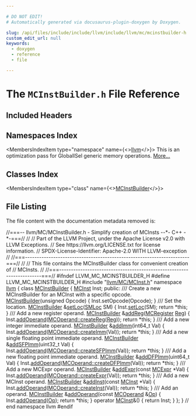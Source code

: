 ```yaml
---

# DO NOT EDIT!
# Automatically generated via docusaurus-plugin-doxygen by Doxygen.

slug: /api/files/include/include/llvm/include/llvm/mc/mcinstbuilder-h
custom_edit_url: null
keywords:
  - doxygen
  - reference
  - file

---
```





# The `MCInstBuilder.h` File Reference

<DoxygenPage pluginConfig={pluginConfig}>



## Included Headers

<IncludesList>
<IncludesListItem
  filePath="llvm/MC/MCInst.h"
  permalink="/docs/api/files/include/include/llvm/include/llvm/mc/mcinst-h"
  isLocal="true" />
</IncludesList>

## Namespaces Index

<MembersIndex>

<MembersIndexItem
  type="namespace"
  name={<><a href="/docs/api/namespaces/llvm">llvm</a></>}>
This is an optimization pass for GlobalISel generic memory operations. <a href="/docs/api/namespaces/llvm/#details">More...</a>
</MembersIndexItem>

</MembersIndex>

## Classes Index

<MembersIndex>

<MembersIndexItem
  type="class"
  name={<><a href="/docs/api/classes/llvm/mcinstbuilder">MCInstBuilder</a></>}>
</MembersIndexItem>

</MembersIndex>


## File Listing

The file content with the documentation metadata removed is:

<ProgramListing>

<Link id="l00001" /><CodeLine lineNumber="1"><Highlight kind="comment">//===-- llvm/MC/MCInstBuilder.h - Simplify creation of MCInsts --&#42;- C++ -&#42;-===//</Highlight><Highlight kind="normal"></Highlight></CodeLine>
<Link id="l00002" /><CodeLine lineNumber="2"><Highlight kind="normal"></Highlight><Highlight kind="comment">//</Highlight><Highlight kind="normal"></Highlight></CodeLine>
<Link id="l00003" /><CodeLine lineNumber="3"><Highlight kind="normal"></Highlight><Highlight kind="comment">// Part of the LLVM Project, under the Apache License v2.0 with LLVM Exceptions.</Highlight><Highlight kind="normal"></Highlight></CodeLine>
<Link id="l00004" /><CodeLine lineNumber="4"><Highlight kind="normal"></Highlight><Highlight kind="comment">// See https://llvm.org/LICENSE.txt for license information.</Highlight><Highlight kind="normal"></Highlight></CodeLine>
<Link id="l00005" /><CodeLine lineNumber="5"><Highlight kind="normal"></Highlight><Highlight kind="comment">// SPDX-License-Identifier: Apache-2.0 WITH LLVM-exception</Highlight><Highlight kind="normal"></Highlight></CodeLine>
<Link id="l00006" /><CodeLine lineNumber="6"><Highlight kind="normal"></Highlight><Highlight kind="comment">//</Highlight><Highlight kind="normal"></Highlight></CodeLine>
<Link id="l00007" /><CodeLine lineNumber="7"><Highlight kind="normal"></Highlight><Highlight kind="comment">//===----------------------------------------------------------------------===//</Highlight><Highlight kind="normal"></Highlight></CodeLine>
<Link id="l00008" /><CodeLine lineNumber="8"><Highlight kind="normal"></Highlight><Highlight kind="comment">//</Highlight><Highlight kind="normal"></Highlight></CodeLine>
<Link id="l00009" /><CodeLine lineNumber="9"><Highlight kind="normal"></Highlight><Highlight kind="comment">// This file contains the MCInstBuilder class for convenient creation of</Highlight><Highlight kind="normal"></Highlight></CodeLine>
<Link id="l00010" /><CodeLine lineNumber="10"><Highlight kind="normal"></Highlight><Highlight kind="comment">// MCInsts.</Highlight><Highlight kind="normal"></Highlight></CodeLine>
<Link id="l00011" /><CodeLine lineNumber="11"><Highlight kind="normal"></Highlight><Highlight kind="comment">//</Highlight><Highlight kind="normal"></Highlight></CodeLine>
<Link id="l00012" /><CodeLine lineNumber="12"><Highlight kind="normal"></Highlight><Highlight kind="comment">//===----------------------------------------------------------------------===//</Highlight><Highlight kind="normal"></Highlight></CodeLine>
<Link id="l00013" /><CodeLine lineNumber="13"><Highlight kind="normal"></Highlight></CodeLine>
<Link id="l00014" /><CodeLine lineNumber="14"><Highlight kind="normal"></Highlight><Highlight kind="preprocessor">#ifndef LLVM&#95;MC&#95;MCINSTBUILDER&#95;H</Highlight><Highlight kind="normal"></Highlight></CodeLine>
<Link id="l00015" /><CodeLine lineNumber="15"><Highlight kind="normal"></Highlight><Highlight kind="preprocessor">#define LLVM&#95;MC&#95;MCINSTBUILDER&#95;H</Highlight><Highlight kind="normal"></Highlight></CodeLine>
<Link id="l00016" /><CodeLine lineNumber="16"><Highlight kind="normal"></Highlight></CodeLine>
<Link id="l00017" /><CodeLine lineNumber="17"><Highlight kind="normal"></Highlight><Highlight kind="preprocessor">#include &quot;<a href="/docs/api/files/include/include/llvm/include/llvm/mc/mcinst-h">llvm/MC/MCInst.h</a>&quot;</Highlight><Highlight kind="normal"></Highlight></CodeLine>
<Link id="l00018" /><CodeLine lineNumber="18"><Highlight kind="normal"></Highlight></CodeLine>
<Link id="l00019" /><CodeLine lineNumber="19"><Highlight kind="normal"></Highlight><Highlight kind="keyword">namespace </Highlight><Highlight kind="normal"><a href="/docs/api/namespaces/llvm">llvm</a> &#123;</Highlight></CodeLine>
<Link id="l00020" /><CodeLine lineNumber="20"><Highlight kind="normal"></Highlight></CodeLine>
<Link id="l00021" /><CodeLine lineNumber="21" lineLink="/docs/api/classes/llvm/mcinstbuilder"><Highlight kind="normal"></Highlight><Highlight kind="keyword">class </Highlight><Highlight kind="normal"><a href="/docs/api/classes/llvm/mcinstbuilder/#a9de8dd26280fe4aa3bf0dbc3d59eb1a9">MCInstBuilder</a> &#123;</Highlight></CodeLine>
<Link id="l00022" /><CodeLine lineNumber="22"><Highlight kind="normal">  <a href="/docs/api/classes/llvm/mcinst">MCInst</a> Inst;</Highlight></CodeLine>
<Link id="l00023" /><CodeLine lineNumber="23"><Highlight kind="normal"></Highlight></CodeLine>
<Link id="l00024" /><CodeLine lineNumber="24"><Highlight kind="normal"></Highlight><Highlight kind="keyword">public</Highlight><Highlight kind="normal">:</Highlight><Highlight kind="comment"></Highlight></CodeLine>
<Link id="l00025" /><CodeLine lineNumber="25"><Highlight kind="comment">  /// Create a new MCInstBuilder for an MCInst with a specific opcode.</Highlight><Highlight kind="normal"></Highlight></CodeLine>
<Link id="l00026" /><CodeLine lineNumber="26" lineLink="/docs/api/classes/llvm/mcinstbuilder/#a9de8dd26280fe4aa3bf0dbc3d59eb1a9"><Highlight kind="normal">  <a href="/docs/api/classes/llvm/mcinstbuilder/#a9de8dd26280fe4aa3bf0dbc3d59eb1a9">MCInstBuilder</a>(</Highlight><Highlight kind="keywordtype">unsigned</Highlight><Highlight kind="normal"> Opcode) &#123;</Highlight></CodeLine>
<Link id="l00027" /><CodeLine lineNumber="27"><Highlight kind="normal">    Inst.setOpcode(Opcode);</Highlight></CodeLine>
<Link id="l00028" /><CodeLine lineNumber="28"><Highlight kind="normal">  &#125;</Highlight></CodeLine>
<Link id="l00029" /><CodeLine lineNumber="29"><Highlight kind="normal"></Highlight><Highlight kind="comment"></Highlight></CodeLine>
<Link id="l00030" /><CodeLine lineNumber="30"><Highlight kind="comment">  /// Set the location.</Highlight><Highlight kind="normal"></Highlight></CodeLine>
<Link id="l00031" /><CodeLine lineNumber="31" lineLink="/docs/api/classes/llvm/mcinstbuilder/#a003cdc56c0ea0f09a25e034d65e44215"><Highlight kind="normal">  <a href="/docs/api/classes/llvm/mcinstbuilder/#a9de8dd26280fe4aa3bf0dbc3d59eb1a9">MCInstBuilder</a> &amp;<a href="/docs/api/classes/llvm/mcinstbuilder/#a003cdc56c0ea0f09a25e034d65e44215">setLoc</a>(<a href="/docs/api/classes/llvm/smloc">SMLoc</a> SM) &#123;</Highlight></CodeLine>
<Link id="l00032" /><CodeLine lineNumber="32"><Highlight kind="normal">    Inst.<a href="/docs/api/classes/llvm/mcinstbuilder/#a003cdc56c0ea0f09a25e034d65e44215">setLoc</a>(SM);</Highlight></CodeLine>
<Link id="l00033" /><CodeLine lineNumber="33"><Highlight kind="normal">    </Highlight><Highlight kind="keywordflow">return</Highlight><Highlight kind="normal"> &#42;</Highlight><Highlight kind="keyword">this</Highlight><Highlight kind="normal">;</Highlight></CodeLine>
<Link id="l00034" /><CodeLine lineNumber="34"><Highlight kind="normal">  &#125;</Highlight></CodeLine>
<Link id="l00035" /><CodeLine lineNumber="35"><Highlight kind="normal"></Highlight><Highlight kind="comment"></Highlight></CodeLine>
<Link id="l00036" /><CodeLine lineNumber="36"><Highlight kind="comment">  /// Add a new register operand.</Highlight><Highlight kind="normal"></Highlight></CodeLine>
<Link id="l00037" /><CodeLine lineNumber="37" lineLink="/docs/api/classes/llvm/mcinstbuilder/#a2b9700052102985a61c9cf62b71d68f0"><Highlight kind="normal">  <a href="/docs/api/classes/llvm/mcinstbuilder/#a9de8dd26280fe4aa3bf0dbc3d59eb1a9">MCInstBuilder</a> &amp;<a href="/docs/api/classes/llvm/mcinstbuilder/#a2b9700052102985a61c9cf62b71d68f0">addReg</a>(<a href="/docs/api/classes/llvm/mcregister">MCRegister</a> <a href="/docs/api/files/lib/lib/codegen/machinesink-cpp/#a359e1ff26f6d466d927a61aae45b05c3">Reg</a>) &#123;</Highlight></CodeLine>
<Link id="l00038" /><CodeLine lineNumber="38"><Highlight kind="normal">    Inst.<a href="/docs/api/classes/llvm/mcinstbuilder/#a6990ced5e71387ca4e8aaa1c4f96b380">addOperand</a>(<a href="/docs/api/classes/llvm/mcoperand/#a46271d9f83558334670c19539bceb965">MCOperand::createReg</a>(<a href="/docs/api/files/lib/lib/codegen/machinesink-cpp/#a359e1ff26f6d466d927a61aae45b05c3">Reg</a>));</Highlight></CodeLine>
<Link id="l00039" /><CodeLine lineNumber="39"><Highlight kind="normal">    </Highlight><Highlight kind="keywordflow">return</Highlight><Highlight kind="normal"> &#42;</Highlight><Highlight kind="keyword">this</Highlight><Highlight kind="normal">;</Highlight></CodeLine>
<Link id="l00040" /><CodeLine lineNumber="40"><Highlight kind="normal">  &#125;</Highlight></CodeLine>
<Link id="l00041" /><CodeLine lineNumber="41"><Highlight kind="normal"></Highlight><Highlight kind="comment"></Highlight></CodeLine>
<Link id="l00042" /><CodeLine lineNumber="42"><Highlight kind="comment">  /// Add a new integer immediate operand.</Highlight><Highlight kind="normal"></Highlight></CodeLine>
<Link id="l00043" /><CodeLine lineNumber="43" lineLink="/docs/api/classes/llvm/mcinstbuilder/#ac6bfc040ddca811a88a95e1f6d6b3747"><Highlight kind="normal">  <a href="/docs/api/classes/llvm/mcinstbuilder/#a9de8dd26280fe4aa3bf0dbc3d59eb1a9">MCInstBuilder</a> &amp;<a href="/docs/api/classes/llvm/mcinstbuilder/#ac6bfc040ddca811a88a95e1f6d6b3747">addImm</a>(int64&#95;t Val) &#123;</Highlight></CodeLine>
<Link id="l00044" /><CodeLine lineNumber="44"><Highlight kind="normal">    Inst.<a href="/docs/api/classes/llvm/mcinstbuilder/#a6990ced5e71387ca4e8aaa1c4f96b380">addOperand</a>(<a href="/docs/api/classes/llvm/mcoperand/#a595e70d3c4ee2ed95ece67a1957167a4">MCOperand::createImm</a>(Val));</Highlight></CodeLine>
<Link id="l00045" /><CodeLine lineNumber="45"><Highlight kind="normal">    </Highlight><Highlight kind="keywordflow">return</Highlight><Highlight kind="normal"> &#42;</Highlight><Highlight kind="keyword">this</Highlight><Highlight kind="normal">;</Highlight></CodeLine>
<Link id="l00046" /><CodeLine lineNumber="46"><Highlight kind="normal">  &#125;</Highlight></CodeLine>
<Link id="l00047" /><CodeLine lineNumber="47"><Highlight kind="normal"></Highlight><Highlight kind="comment"></Highlight></CodeLine>
<Link id="l00048" /><CodeLine lineNumber="48"><Highlight kind="comment">  /// Add a new single floating point immediate operand.</Highlight><Highlight kind="normal"></Highlight></CodeLine>
<Link id="l00049" /><CodeLine lineNumber="49" lineLink="/docs/api/classes/llvm/mcinstbuilder/#a54eb54113b3e3294c9239b4926c5593e"><Highlight kind="normal">  <a href="/docs/api/classes/llvm/mcinstbuilder/#a9de8dd26280fe4aa3bf0dbc3d59eb1a9">MCInstBuilder</a> &amp;<a href="/docs/api/classes/llvm/mcinstbuilder/#a54eb54113b3e3294c9239b4926c5593e">addSFPImm</a>(uint32&#95;t Val) &#123;</Highlight></CodeLine>
<Link id="l00050" /><CodeLine lineNumber="50"><Highlight kind="normal">    Inst.<a href="/docs/api/classes/llvm/mcinstbuilder/#a6990ced5e71387ca4e8aaa1c4f96b380">addOperand</a>(<a href="/docs/api/classes/llvm/mcoperand/#a28d125e6f6bba87ccb0032ddceeb6c47">MCOperand::createSFPImm</a>(Val));</Highlight></CodeLine>
<Link id="l00051" /><CodeLine lineNumber="51"><Highlight kind="normal">    </Highlight><Highlight kind="keywordflow">return</Highlight><Highlight kind="normal"> &#42;</Highlight><Highlight kind="keyword">this</Highlight><Highlight kind="normal">;</Highlight></CodeLine>
<Link id="l00052" /><CodeLine lineNumber="52"><Highlight kind="normal">  &#125;</Highlight></CodeLine>
<Link id="l00053" /><CodeLine lineNumber="53"><Highlight kind="normal"></Highlight><Highlight kind="comment"></Highlight></CodeLine>
<Link id="l00054" /><CodeLine lineNumber="54"><Highlight kind="comment">  /// Add a new floating point immediate operand.</Highlight><Highlight kind="normal"></Highlight></CodeLine>
<Link id="l00055" /><CodeLine lineNumber="55" lineLink="/docs/api/classes/llvm/mcinstbuilder/#abad64db289073fd52a0bb0f20f4f3e82"><Highlight kind="normal">  <a href="/docs/api/classes/llvm/mcinstbuilder/#a9de8dd26280fe4aa3bf0dbc3d59eb1a9">MCInstBuilder</a> &amp;<a href="/docs/api/classes/llvm/mcinstbuilder/#abad64db289073fd52a0bb0f20f4f3e82">addDFPImm</a>(uint64&#95;t Val) &#123;</Highlight></CodeLine>
<Link id="l00056" /><CodeLine lineNumber="56"><Highlight kind="normal">    Inst.<a href="/docs/api/classes/llvm/mcinstbuilder/#a6990ced5e71387ca4e8aaa1c4f96b380">addOperand</a>(<a href="/docs/api/classes/llvm/mcoperand/#ad813d2ab5c4ffc7d5f6172735b44ca1a">MCOperand::createDFPImm</a>(Val));</Highlight></CodeLine>
<Link id="l00057" /><CodeLine lineNumber="57"><Highlight kind="normal">    </Highlight><Highlight kind="keywordflow">return</Highlight><Highlight kind="normal"> &#42;</Highlight><Highlight kind="keyword">this</Highlight><Highlight kind="normal">;</Highlight></CodeLine>
<Link id="l00058" /><CodeLine lineNumber="58"><Highlight kind="normal">  &#125;</Highlight></CodeLine>
<Link id="l00059" /><CodeLine lineNumber="59"><Highlight kind="normal"></Highlight><Highlight kind="comment"></Highlight></CodeLine>
<Link id="l00060" /><CodeLine lineNumber="60"><Highlight kind="comment">  /// Add a new MCExpr operand.</Highlight><Highlight kind="normal"></Highlight></CodeLine>
<Link id="l00061" /><CodeLine lineNumber="61" lineLink="/docs/api/classes/llvm/mcinstbuilder/#ad824e6c64e2015a9fbaba9a4c9d0a7b9"><Highlight kind="normal">  <a href="/docs/api/classes/llvm/mcinstbuilder/#a9de8dd26280fe4aa3bf0dbc3d59eb1a9">MCInstBuilder</a> &amp;<a href="/docs/api/classes/llvm/mcinstbuilder/#ad824e6c64e2015a9fbaba9a4c9d0a7b9">addExpr</a>(</Highlight><Highlight kind="keyword">const</Highlight><Highlight kind="normal"> <a href="/docs/api/classes/llvm/mcexpr">MCExpr</a> &#42;Val) &#123;</Highlight></CodeLine>
<Link id="l00062" /><CodeLine lineNumber="62"><Highlight kind="normal">    Inst.<a href="/docs/api/classes/llvm/mcinstbuilder/#a6990ced5e71387ca4e8aaa1c4f96b380">addOperand</a>(<a href="/docs/api/classes/llvm/mcoperand/#a17f407ba097404266dc3528bd68ac811">MCOperand::createExpr</a>(Val));</Highlight></CodeLine>
<Link id="l00063" /><CodeLine lineNumber="63"><Highlight kind="normal">    </Highlight><Highlight kind="keywordflow">return</Highlight><Highlight kind="normal"> &#42;</Highlight><Highlight kind="keyword">this</Highlight><Highlight kind="normal">;</Highlight></CodeLine>
<Link id="l00064" /><CodeLine lineNumber="64"><Highlight kind="normal">  &#125;</Highlight></CodeLine>
<Link id="l00065" /><CodeLine lineNumber="65"><Highlight kind="normal"></Highlight><Highlight kind="comment"></Highlight></CodeLine>
<Link id="l00066" /><CodeLine lineNumber="66"><Highlight kind="comment">  /// Add a new MCInst operand.</Highlight><Highlight kind="normal"></Highlight></CodeLine>
<Link id="l00067" /><CodeLine lineNumber="67" lineLink="/docs/api/classes/llvm/mcinstbuilder/#a1ba00db86c29454bb2964094906ca88b"><Highlight kind="normal">  <a href="/docs/api/classes/llvm/mcinstbuilder/#a9de8dd26280fe4aa3bf0dbc3d59eb1a9">MCInstBuilder</a> &amp;<a href="/docs/api/classes/llvm/mcinstbuilder/#a1ba00db86c29454bb2964094906ca88b">addInst</a>(</Highlight><Highlight kind="keyword">const</Highlight><Highlight kind="normal"> <a href="/docs/api/classes/llvm/mcinst">MCInst</a> &#42;Val) &#123;</Highlight></CodeLine>
<Link id="l00068" /><CodeLine lineNumber="68"><Highlight kind="normal">    Inst.<a href="/docs/api/classes/llvm/mcinstbuilder/#a6990ced5e71387ca4e8aaa1c4f96b380">addOperand</a>(<a href="/docs/api/classes/llvm/mcoperand/#ae86bea5bf6fe3c0a2a9f09f5fdc4a310">MCOperand::createInst</a>(Val));</Highlight></CodeLine>
<Link id="l00069" /><CodeLine lineNumber="69"><Highlight kind="normal">    </Highlight><Highlight kind="keywordflow">return</Highlight><Highlight kind="normal"> &#42;</Highlight><Highlight kind="keyword">this</Highlight><Highlight kind="normal">;</Highlight></CodeLine>
<Link id="l00070" /><CodeLine lineNumber="70"><Highlight kind="normal">  &#125;</Highlight></CodeLine>
<Link id="l00071" /><CodeLine lineNumber="71"><Highlight kind="normal"></Highlight><Highlight kind="comment"></Highlight></CodeLine>
<Link id="l00072" /><CodeLine lineNumber="72"><Highlight kind="comment">  /// Add an operand.</Highlight><Highlight kind="normal"></Highlight></CodeLine>
<Link id="l00073" /><CodeLine lineNumber="73" lineLink="/docs/api/classes/llvm/mcinstbuilder/#a6990ced5e71387ca4e8aaa1c4f96b380"><Highlight kind="normal">  <a href="/docs/api/classes/llvm/mcinstbuilder/#a9de8dd26280fe4aa3bf0dbc3d59eb1a9">MCInstBuilder</a> &amp;<a href="/docs/api/classes/llvm/mcinstbuilder/#a6990ced5e71387ca4e8aaa1c4f96b380">addOperand</a>(</Highlight><Highlight kind="keyword">const</Highlight><Highlight kind="normal"> <a href="/docs/api/classes/llvm/mcoperand">MCOperand</a> &amp;<a href="/docs/api/namespaces/llvm/#ab471937b9a227e70c7fe8bd9604014d6">Op</a>) &#123;</Highlight></CodeLine>
<Link id="l00074" /><CodeLine lineNumber="74"><Highlight kind="normal">    Inst.<a href="/docs/api/classes/llvm/mcinstbuilder/#a6990ced5e71387ca4e8aaa1c4f96b380">addOperand</a>(<a href="/docs/api/namespaces/llvm/#ab471937b9a227e70c7fe8bd9604014d6">Op</a>);</Highlight></CodeLine>
<Link id="l00075" /><CodeLine lineNumber="75"><Highlight kind="normal">    </Highlight><Highlight kind="keywordflow">return</Highlight><Highlight kind="normal"> &#42;</Highlight><Highlight kind="keyword">this</Highlight><Highlight kind="normal">;</Highlight></CodeLine>
<Link id="l00076" /><CodeLine lineNumber="76"><Highlight kind="normal">  &#125;</Highlight></CodeLine>
<Link id="l00077" /><CodeLine lineNumber="77"><Highlight kind="normal"></Highlight></CodeLine>
<Link id="l00078" /><CodeLine lineNumber="78" lineLink="/docs/api/classes/llvm/mcinstbuilder/#a6c72877f39b7f30a22e17b6653b71991"><Highlight kind="normal">  </Highlight><Highlight kind="keyword">operator</Highlight><Highlight kind="normal"> <a href="/docs/api/classes/llvm/mcinst">MCInst</a>&amp;() &#123;</Highlight></CodeLine>
<Link id="l00079" /><CodeLine lineNumber="79"><Highlight kind="normal">    </Highlight><Highlight kind="keywordflow">return</Highlight><Highlight kind="normal"> Inst;</Highlight></CodeLine>
<Link id="l00080" /><CodeLine lineNumber="80"><Highlight kind="normal">  &#125;</Highlight></CodeLine>
<Link id="l00081" /><CodeLine lineNumber="81"><Highlight kind="normal">&#125;;</Highlight></CodeLine>
<Link id="l00082" /><CodeLine lineNumber="82"><Highlight kind="normal"></Highlight></CodeLine>
<Link id="l00083" /><CodeLine lineNumber="83"><Highlight kind="normal">&#125; </Highlight><Highlight kind="comment">// end namespace llvm</Highlight><Highlight kind="normal"></Highlight></CodeLine>
<Link id="l00084" /><CodeLine lineNumber="84"><Highlight kind="normal"></Highlight></CodeLine>
<Link id="l00085" /><CodeLine lineNumber="85"><Highlight kind="normal"></Highlight><Highlight kind="preprocessor">#endif</Highlight></CodeLine>

</ProgramListing>

</DoxygenPage>
